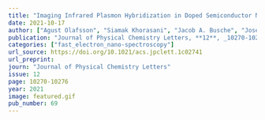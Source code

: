 ```yaml
---
title: "Imaging Infrared Plasmon Hybridization in Doped Semiconductor Nanocrystal Dimers"
date: 2021-10-17
author: ["Agust Olafsson", "Siamak Khorasani", "Jacob A. Busche", "Jose J. Araujo", "Juan Carlos Idrobo", "Daniel R. Gamelin", "David J. Masiello",  "Jon P. Camden"]
publication: "Journal of Physical Chemistry Letters, **12**, _10270-10276_ (2021)."
categories: ["fast_electron_nano-spectroscopy"]
url_source: https://doi.org/10.1021/acs.jpclett.1c02741
url_preprint: 
journ: "Journal of Physical Chemistry Letters"
issue: 12
page: 10270-10276
year: 2021
image: featured.gif
pub_number: 69
---
```


